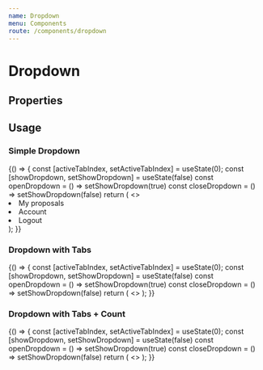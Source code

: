```yaml
---
name: Dropdown
menu: Components
route: /components/dropdown
---
```



# Dropdown

## Properties
<Props of={Dropdown} />

## Usage

### Simple Dropdown

<Playground>
  {() => {
    const [activeTabIndex, setActiveTabIndex] = useState(0);
    const [showDropdown, setShowDropdown] = useState(false)
    const openDropdown = () => setShowDropdown(true)
    const closeDropdown = () => setShowDropdown(false)
    return (
      <>
      	<Dropdown title='click me' show={showDropdown} handleClick={showDropdown ? closeDropdown : openDropdown}>
	        <li>My proposals</li>
	        <li>Account</li>
	        <li>Logout</li>
        </Dropdown>
      </>
    );
  }}
</Playground>

### Dropdown with Tabs

<Playground>
  {() => {
    const [activeTabIndex, setActiveTabIndex] = useState(0);
    const [showDropdown, setShowDropdown] = useState(false)
    const openDropdown = () => setShowDropdown(true)
    const closeDropdown = () => setShowDropdown(false)
    return (
      <>
      	<Dropdown title='click me' show={showDropdown} handleClick={showDropdown ? closeDropdown : openDropdown}>
	        <Tabs onSelectTab={setActiveTabIndex} activeTabIndex={activeTabIndex} vertical>
	            <Tab label="tab 1" />
	            <Tab label="tab 2" />
	            <Tab label="tab 3" />
	        </Tabs>
        </Dropdown>
      </>
    );
  }}
</Playground>

### Dropdown with Tabs + Count
<Playground>
  {() => {
    const [activeTabIndex, setActiveTabIndex] = useState(0);
    const [showDropdown, setShowDropdown] = useState(false)
    const openDropdown = () => setShowDropdown(true)
    const closeDropdown = () => setShowDropdown(false)
    return (
      <>
      	<Dropdown title='click me' show={showDropdown} handleClick={showDropdown ? closeDropdown : openDropdown}>
	        <Tabs onSelectTab={setActiveTabIndex} activeTabIndex={activeTabIndex} vertical>
	            <Tab label="tab 1" count={5} />
	            <Tab label="tab 2" count={5} />
	            <Tab label="tab 3" count={5} />
	        </Tabs>
        </Dropdown>
      </>
    );
  }}
</Playground>